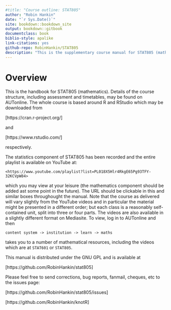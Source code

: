 ```yaml
--- 
#title: "Course outline: STAT805"
author: "Robin Hankin"
date: "`r Sys.Date()`"
site: bookdown::bookdown_site
output: bookdown::gitbook
documentclass: book
biblio-style: apalike
link-citations: yes
github-repo: RobinHankin/STAT805
description: "This is the supplementary course manual for STAT805 (mathematics)"
---
```




 \newpage
 \pagenumbering{arabic}

# Overview {-}

This is the handbook for STAT805 (mathematics).  Details of the course
structure, including assessment and timetables, may be found on
AUTonline.  The whole course is based around R and RStudio which may
be downloaded from

[https://cran.r-project.org/]

and

[https://www.rstudio.com/]

respectively.

The statistics component of STAT805 has been recorded and the entire
playlist is available on YouTube at:

```block2
<https://www.youtube.com/playlist?list=PL018X5Hlr4RkgE65Pg93TFY-32KCVpW84>
```

which you may view at your leisure (the mathematics component should
be added ast some point in the future).  The URL should be clickable
in this and similar boxes throughought the manual.  Note that the
course as delivered will vary slightly from the YouTube videos and in
particular the material might be presented in a different order; but
each class is a reasonably self-contained unit, split into three or
four parts.  The videos are also available in a slightly different
format on Mediasite.  To view, log in to AUTonline and then

`content system -> institution -> learn -> maths`

takes you to a number of mathematical resources, including the videos
which are at `STAT601` or `STAT805`.

This manual is distributed under the GNU GPL and is available at

[https://github.com/RobinHankin/stat805]

Please feel free to send corrections, bug reports, fanmail, cheques,
etc to the issues page:

[https://github.com/RobinHankin/stat805/issues]


\newpage
\includegraphics{ornamental20}

[https://github.com/RobinHankin/knotR]

